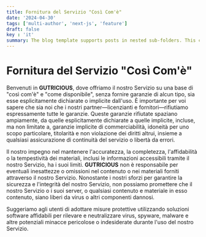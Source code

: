 ```yaml
---
title: Fornitura del Servizio "Così Com'è"
date: '2024-04-30'
tags: ['multi-author', 'next-js', 'feature']
draft: false
key : 'it'
summary: The blog template supports posts in nested sub-folders. This can be used to group posts of similar content e.g. a multi-part course.
---
```


# **Fornitura del Servizio "Così Com'è"**

Benvenuti in **GUTRICIOUS**, dove offriamo il nostro Servizio su una base di "così com'è" e "come disponibile", senza fornire garanzie di alcun tipo, sia esse esplicitamente dichiarate o implicite dall'uso. È importante per voi sapere che sia noi che i nostri partner—licenzianti e fornitori—rifiutiamo espressamente tutte le garanzie. Queste garanzie rifiutate spaziano ampiamente, da quelle esplicitamente dichiarate a quelle implicite, incluse, ma non limitate a, garanzie implicite di commerciabilità, idoneità per uno scopo particolare, titolarità e non violazione dei diritti altrui, insieme a qualsiasi assicurazione di continuità del servizio o libertà da errori.

Il nostro impegno nel mantenere l'accuratezza, la completezza, l'affidabilità o la tempestività dei materiali, inclusi le informazioni accessibili tramite il nostro Servizio, ha i suoi limiti. **GUTRICIOUS** non è responsabile per eventuali inesattezze o omissioni nel contenuto o nei materiali forniti attraverso il nostro Servizio. Nonostante i nostri sforzi per garantire la sicurezza e l'integrità del nostro Servizio, non possiamo promettere che il nostro Servizio o i suoi server, o qualsiasi contenuto e materiale in esso contenuto, siano liberi da virus o altri componenti dannosi.

Suggeriamo agli utenti di adottare misure protettive utilizzando soluzioni software affidabili per rilevare e neutralizzare virus, spyware, malware e altre potenziali minacce pericolose o indesiderate durante l'uso del nostro Servizio.
